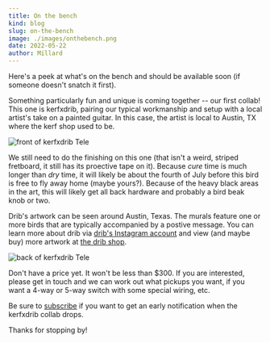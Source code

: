 ```yaml
---
title: On the bench
kind: blog
slug: on-the-bench
image: ./images/onthebench.png
date: 2022-05-22
author: Millard
---
```


Here's a peek at what's on the bench and should be available soon (if someone doesn't snatch it first).

Something particularly fun and unique is coming together -- our first collab! This one is kerfxdrib, pairing
our typical workmanship and setup with a local artist's take on a painted guitar. In this case, the artist
is local to Austin, TX where the kerf shop used to be.

![front of kerfxdrib Tele](images/kerfxdrib-front.png)

We still need to do the finishing on this one (that isn't a weird, striped fretboard, it still has its
proective tape on it). Because _cure_ time is much longer than _dry_ time, it will likely be about the
fourth of July before this bird is free to fly away home (maybe yours?). Because of the heavy black areas
in the art, this will likely get all back hardware and probably a bird beak knob or two.

Drib's artwork can be seen around Austin, Texas. The murals feature one or more birds that are typically
accompanied by a postive message. You can learn more about drib via <a href="https://www.instagram.com/this_bird_/" target="_blank">drib's Instagram account</a>
and view (and maybe buy) more artwork at <a href="https://thisbird.bigcartel.com/" target="_blank">the drib shop</a>.

![back of kerfxdrib Tele](images/kerfxdrib-back.png)

Don't have a price yet. It won't be less than $300. If you are interested, please get in touch and we can 
work out what pickups you want, if you want a 4-way or 5-way switch with some special wiring, etc.

Be sure to [subscribe](http://eepurl.com/hyCJqP) if you want to get an early notification when the kerfxdrib collab drops.

Thanks for stopping by!